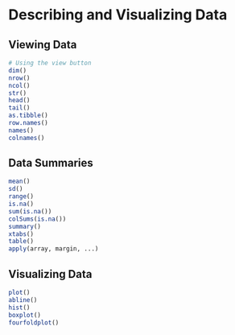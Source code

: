 # Describing and Visualizing Data{#CH5}

## Viewing Data {-}
```r
# Using the view button
dim()
nrow()
ncol()
str()
head()
tail()
as.tibble()
row.names()
names()
colnames()
```

## Data Summaries {-}
```r
mean()
sd()
range()
is.na()
sum(is.na())
colSums(is.na())
summary()
xtabs()
table()
apply(array, margin, ...)
```

## Visualizing Data {-}
```r
plot()
abline()
hist()
boxplot()
fourfoldplot()
```